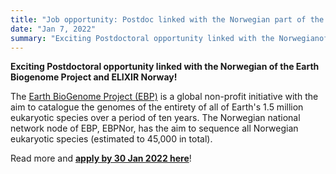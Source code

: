 ```yaml
---
title: "Job opportunity: Postdoc linked with the Norwegian part of the Earth Biogenome Project"
date: "Jan 7, 2022"
summary: "Exciting Postdoctoral opportunity linked with the Norwegianof the Earth Biogenome Project and ELIXIR Norway!"
---
```


**Exciting Postdoctoral opportunity linked with the Norwegian of the Earth
Biogenome Project and ELIXIR Norway!**

The [Earth BioGenome Project (EBP)](https://www.earthbiogenome.org) is
a global non-profit initiative with the aim to catalogue the genomes of
the entirety of all of Earth's 1\.5 million eukaryotic species over a
period of ten years. The Norwegian national network node of EBP, EBPNor,
has the aim to sequence all Norwegian eukaryotic species
(estimated to 45,000 in total).

Read more and [**apply by 30 Jan 2022 here**](https://www.jobbnorge.no/en/available-jobs/job/216789/postdoctoral-research-fellow-position-within-informatics-bioinformatics)!
